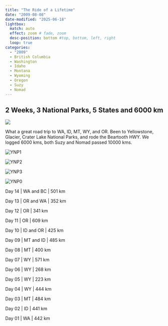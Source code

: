 ```yaml
---
title: "The Ride of a Lifetime"
date: "2009-08-08"
date-modified: "2025-06-18"
lightbox:
  match: auto
  effect: zoom # fade, zoom
  desc-position: bottom #top, bottom, left, right
  loop: true
categories:
  - "2009"
  - British Columbia
  - Washington
  - Idaho
  - Montana
  - Wyoming
  - Oregon
  - Suzy
  - Nomad
---
```


## 2 Weeks, 3 National Parks, 5 States and 6000 km

![](images/5states_6000kms.jpeg)

What a great road trip to WA, ID, MT, WY, and OR. Been to Yellowstone, Glacier, Crater Lake National Parks, and rode the Beartooth HWY. We logged 6000 kms, both Suzy and Nomad passed 10000 kms.

<img src="http://suziandelectra.files.wordpress.com/2011/03/ynp1.jpg" title="YNP1" class="alignnone size-full wp-image-148" />

<img src="http://suziandelectra.files.wordpress.com/2011/03/ynp2.jpg" title="YNP2" class="alignnone size-full wp-image-149" />

<img src="http://suziandelectra.files.wordpress.com/2011/03/ynp3.jpg" title="YNP3" class="alignnone size-full wp-image-150" />

<img src="http://suziandelectra.files.wordpress.com/2011/03/ynp0.jpg" title="YNP0" class="alignnone size-full wp-image-151" />

Day 14 \| WA and BC \| 501 km

Day 13 \| OR and WA \| 352 km

Day 12 \| OR \| 341 km

Day 11 \| OR \| 609 km

Day 10 \| ID and OR \| 425 km

Day 09 \| MT and ID \| 485 km

Day 08 \| MT \| 400 km

Day 07 \| WY \| 571 km

Day 06 \| WY \| 268 km

Day 05 \| WY \| 223 km

Day 04 \| WY \| 444 km

Day 03 \| MT \| 484 km

Day 02 \| ID \| 441 km

Day 01 \| WA \| 442 km
